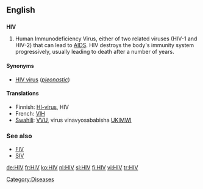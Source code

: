 ==English==

==={{initialism}}===
'''HIV'''

# Human Immunodeficiency Virus, either of two related viruses (HIV-1 and HIV-2) that can lead to [[AIDS]].  HIV destroys the body's immunity system progressively, usually leading to death after a number of years.

====Synonyms====
*[[HIV virus]] (''[[pleonastic]]'')

====Translations====
*Finnish: [[HI-virus]], HIV
*French: [[VIH]]
*[[Swahili]]: [[VVU]], virus vinavyosababisha [[UKIMWI]]

===See also===
*[[FIV]]
*[[SIV]]

[[Category:Diseases]]

[[de:HIV]]
[[fr:HIV]]
[[ko:HIV]]
[[nl:HIV]]
[[sl:HIV]]
[[fi:HIV]]
[[vi:HIV]]
[[tr:HIV]]